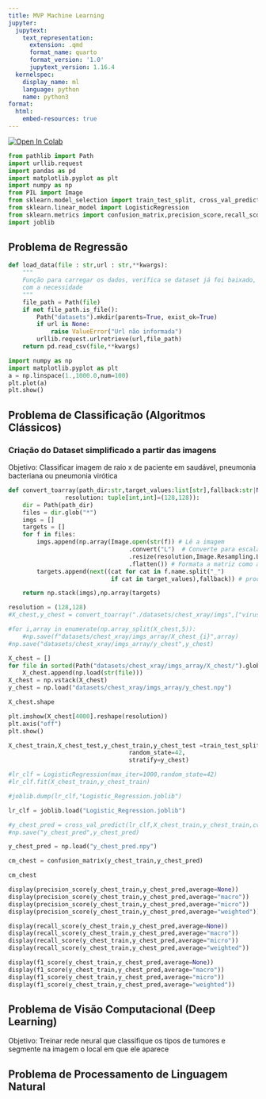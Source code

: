 ```yaml
---
title: MVP Machine Learning
jupyter:
  jupytext:
    text_representation:
      extension: .qmd
      format_name: quarto
      format_version: '1.0'
      jupytext_version: 1.16.4
  kernelspec:
    display_name: ml
    language: python
    name: python3
format:
  html:
    embed-resources: true
---
```


<a target="_blank" href="https://colab.research.google.com/github/vinicius-souza-lima/mvp_ml/blob/main/mvp_ml.ipynb"> <img src="https://colab.research.google.com/assets/colab-badge.svg" alt="Open In Colab"/> </a>

```python
from pathlib import Path
import urllib.request
import pandas as pd
import matplotlib.pyplot as plt
import numpy as np
from PIL import Image
from sklearn.model_selection import train_test_split, cross_val_predict
from sklearn.linear_model import LogisticRegression
from sklearn.metrics import confusion_matrix,precision_score,recall_score,f1_score
import joblib
```

## Problema de Regressão

```python
def load_data(file : str,url : str,**kwargs):
    """
    Função para carregar os dados, verifica se dataset já foi baixado, baixando-o de acordo
    com a necessidade
    """
    file_path = Path(file)
    if not file_path.is_file():
        Path("datasets").mkdir(parents=True, exist_ok=True)
        if url is None:
            raise ValueError("Url não informada")
        urllib.request.urlretrieve(url,file_path)
    return pd.read_csv(file,**kwargs)
```

```python
import numpy as np
import matplotlib.pyplot as plt
a = np.linspace(1.,1000.0,num=100)
plt.plot(a)
plt.show()
```

## Problema de Classificação (Algoritmos Clássicos)

### Criação do Dataset simplificado a partir das imagens

Objetivo: Classificar imagem de raio x de paciente em saudável, pneumonia bacteriana ou pneumonia virótica

```python
def convert_toarray(path_dir:str,target_values:list[str],fallback:str|None=None,
                resolution: tuple[int,int]=(128,128)):
    dir = Path(path_dir)
    files = dir.glob("*")
    imgs = []
    targets = []
    for f in files:
        imgs.append(np.array(Image.open(str(f)) # Lê a imagem
                                  .convert("L")  # Converte para escala de cinza
                                  .resize(resolution,Image.Resampling.LANCZOS)) # Redimensiona a imagem
                                  .flatten()) # Formata a matriz como array 
        targets.append(next((cat for cat in f.name.split("_")
                             if cat in target_values),fallback)) # procura categoria no nome do arquivo

    return np.stack(imgs),np.array(targets)
```

```python
resolution = (128,128)
#X_chest,y_chest = convert_toarray("./datasets/chest_xray/imgs",["virus","bacteria"],"normal",resolution)
```

```python
#for i,array in enumerate(np.array_split(X_chest,5)):
    #np.save(f"datasets/chest_xray/imgs_array/X_chest_{i}",array)
#np.save("datasets/chest_xray/imgs_array/y_chest",y_chest)
```

```python
X_chest = []
for file in sorted(Path("datasets/chest_xray/imgs_array/X_chest/").glob("*")):
    X_chest.append(np.load(str(file)))
X_chest = np.vstack(X_chest)
y_chest = np.load("datasets/chest_xray/imgs_array/y_chest.npy")
```

```python
X_chest.shape
```

```python
plt.imshow(X_chest[4000].reshape(resolution))
plt.axis("off")
plt.show()
```

```python
X_chest_train,X_chest_test,y_chest_train,y_chest_test =train_test_split(X_chest,y_chest,test_size=0.2,
                                  random_state=42,
                                  stratify=y_chest)
```

```python
#lr_clf = LogisticRegression(max_iter=1000,random_state=42)
#lr_clf.fit(X_chest_train,y_chest_train)
```

```python
#joblib.dump(lr_clf,"Logistic_Regression.joblib")
```

```python
lr_clf = joblib.load("Logistic_Regression.joblib")
```

```python
#y_chest_pred = cross_val_predict(lr_clf,X_chest_train,y_chest_train,cv=3)
#np.save("y_chest_pred",y_chest_pred)
```

```python
y_chest_pred = np.load("y_chest_pred.npy")
```

```python
cm_chest = confusion_matrix(y_chest_train,y_chest_pred)
```

```python
cm_chest
```

```python
display(precision_score(y_chest_train,y_chest_pred,average=None))
display(precision_score(y_chest_train,y_chest_pred,average="macro"))
display(precision_score(y_chest_train,y_chest_pred,average="micro"))
display(precision_score(y_chest_train,y_chest_pred,average="weighted"))
```

```python
display(recall_score(y_chest_train,y_chest_pred,average=None))
display(recall_score(y_chest_train,y_chest_pred,average="macro"))
display(recall_score(y_chest_train,y_chest_pred,average="micro"))
display(recall_score(y_chest_train,y_chest_pred,average="weighted"))
```

```python
display(f1_score(y_chest_train,y_chest_pred,average=None))
display(f1_score(y_chest_train,y_chest_pred,average="macro"))
display(f1_score(y_chest_train,y_chest_pred,average="micro"))
display(f1_score(y_chest_train,y_chest_pred,average="weighted"))
```

## Problema de Visão Computacional (Deep Learning)

Objetivo: Treinar rede neural que classifique os tipos de tumores e segmente na imagem o local em que ele aparece

## Problema de Processamento de Linguagem Natural